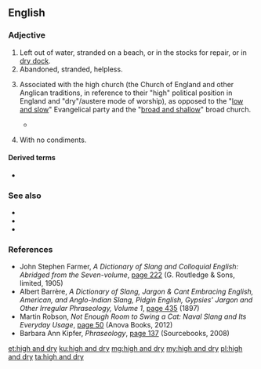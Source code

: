==English==

===Adjective===
{{en-adj|-}}

# Left out of water, stranded on a beach, or in the stocks for repair, or in [[dry dock]].
# Abandoned, stranded, helpless.
# {{lb|en|pejorative}} Associated with the high church (the Church of England and other Anglican traditions, in reference to their "high" political position in England and "dry"/austere mode of worship), as opposed to the "[[low and slow]]" Evangelical party and the "[[broad and shallow]]" broad church.
#* {{quote-text|year=1844|author=A. H. Maltby|title=The New Englander|volume=2|page=321|url=http://books.google.com/books?id=0Y4FAAAAQAAJ&pg=PA321&dq=high+and+dry|passage="There are two recognized parties in the church of England, the old '''High-and-dry''' church party, and the so-called Evangelical. To one or other of these two the Anglo-Catholic must conform."}}
# {{lb|en|US|slang|of a|sandwich}} With no condiments.

====Derived terms====
* {{l|en|leave someone high and dry}}

===See also===
* {{l|en|hard-and-fast}}
* {{l|en|high and mighty}}
* {{l|en|leave to one's own devices}}

===References===
* John Stephen Farmer, ''A Dictionary of Slang and Colloquial English: Abridged from the Seven-volume'', [http://books.google.com/books?id=VR1AAAAAYAAJ&pg=PA222&dq=%22high+and+dry%22 page 222] (G. Routledge & Sons, limited, 1905)
* Albert Barrère, ''A Dictionary of Slang, Jargon & Cant Embracing English, American, and Anglo-Indian Slang, Pidgin English, Gypsies' Jargon and Other Irregular Phraseology, Volume 1'', [http://books.google.com/books?id=et7WAAAAMAAJ&pg=PA435&dq=%22high+and+dry%22 page 435] (1897)
* Martin Robson, ''Not Enough Room to Swing a Cat: Naval Slang and Its Everyday Usage'', [http://books.google.com/books?id=vwu-AgAAQBAJ&pg=PT50&dq=%22high+and+dry%22 page 50] (Anova Books, 2012)
* Barbara Ann Kipfer, ''Phraseology'', [http://books.google.com/books?id=w2rowi1fm9gC&pg=PA137&dq=%22high+and+dry%22 page 137] (Sourcebooks, 2008)

[[et:high and dry]]
[[ku:high and dry]]
[[mg:high and dry]]
[[my:high and dry]]
[[pl:high and dry]]
[[ta:high and dry]]